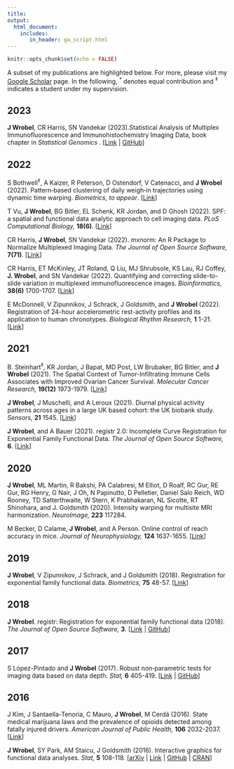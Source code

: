 ```yaml
---
title: 
output: 
  html_document:
    includes:
       in_header: ga_script.html
---
```


```r
knitr::opts_chunk$set(echo = FALSE)
```

<link rel="stylesheet" href="academicons.css"/>
<link rel="stylesheet" href="styles.css" type="text/css">

A subset of my publications are highlighted below. For more, please visit my [Google Scholar](https://scholar.google.com/citations?user=QI8GrFUAAAAJ&hl=en) page. In the following, <sup>&#8224;</sup> denotes equal contribution and <sup>&#8225;</sup> indicates a student under my supervision.


## 2023

**J Wrobel**, CR Harris, SN Vandekar (2023).Statistical Analysis of Multiplex Immunofluorescence and Immunohistochemistry Imaging Data, book chapter in <i> Statistical Genomics </i>.
[[Link](http://juliawrobel.com/Downloads/mIF_chapter.pdf) |
[GitHub](https://github.com/julia-wrobel/mIF_chapter_code)]


## 2022

S Bothwell<sup>&#8225;</sup>, A Kaizer, R Peterson, D Ostendorf,  V Catenacci, and  **J Wrobel** (2022).
Pattern‐based clustering of daily weigh‐in trajectories using dynamic time warping.
<i> Biometrics, to appear</i>. 
[[Link](https://pubmed.ncbi.nlm.nih.gov/36217829/)]


T Vu, **J Wrobel**, BG Bitler, EL Schenk, KR Jordan, and D Ghosh (2022). SPF: a spatial and functional data analytic approach to cell imaging data.
<i> PLoS Computational Biology, </i>
<b>18(6)</b>.
[[Link](https://pubmed.ncbi.nlm.nih.gov/35704658/)]


CR Harris, **J Wrobel**, SN Vandekar (2022). mxnorm: An R Package to Normalize Multiplexed Imaging Data.
<i> The Journal of Open Source Software, </i>
<b>7(71)</b>.
[[Link](https://joss.theoj.org/papers/10.21105/joss.04180.pdf)]


CR Harris, ET McKinley, JT Roland, Q Liu, MJ Shrubsole, KS Lau, RJ Coffey, **J. Wrobel**, and SN Vandekar (2022).
Quantifying and correcting slide-to-slide variation in multiplexed immunofluorescence images.
<i> Bioinformatics, </i> 
<b>38(6)</b> 1700-1707.
[[Link](https://pubmed.ncbi.nlm.nih.gov/34983062/)]

E McDonnell, V Zipunnikov, J Schrack, J Goldsmith, and  **J Wrobel** (2022).
Registration of 24-hour accelerometric rest-activity profiles and its application to human chronotypes.
<i> Biological Rhythm Research, </i> 
<b>1</b> 1-21.
[[Link](https://www.tandfonline.com/doi/abs/10.1080/09291016.2021.1929673)]


## 2021

B. Steinhart<sup>&#8225;</sup>, KR Jordan, J Bapat, MD Post,  LW Brubaker, BG Bitler, and  **J Wrobel** (2021).
The Spatial Context of Tumor-Infiltrating Immune Cells Associates with Improved Ovarian Cancer Survival.
<i> Molecular Cancer Research, </i> 
<b>19(12)</b> 1973-1979.
[[Link](https://pubmed.ncbi.nlm.nih.gov/34615692/)]

**J Wrobel**, J Muschelli, and A Leroux (2021). Diurnal physical activity patterns across ages in a large UK based cohort: the UK biobank study.
<i> Sensors, </i> 
<b>21</b> 1545.
[[Link](https://www.mdpi.com/1424-8220/21/4/1545/htm)]


**J Wrobel**, and A Bauer (2021). registr 2.0: Incomplete Curve Registration for Exponential Family Functional Data.
<i> The Journal of Open Source Software, </i>
<b>6</b>.
[[Link](https://joss.theoj.org/papers/10.21105/joss.02964.pdf)]


## 2020

**J Wrobel**, ML Martin, R Bakshi, PA Calabresi, M Elliot, D Roalf, RC Gur, RE Gur, RG Henry, G Nair, J Oh, N Papinutto, D Pelletier, Daniel Salo Reich, WD Rooney, TD Satterthwaite, W Stern, K Prabhakaran, NL Sicotte, RT Shinohara,  and J. Goldsmith (2020). Intensity warping for multisite MRI harmonization.
	<i> NeuroImage, </i> 
	<b>223</b> 117284.

M Becker, D Calame, **J Wrobel**, and A Person. Online control of reach accuracy in mice. 
	<i> Journal of Neurophysiology, </i> 
	<b>124</b> 1637-1655.
[[Link](https://journals.physiology.org/doi/abs/10.1152/jn.00324.2020)]

## 2019

**J Wrobel**, V Zipunnikov, J Schrack, and J Goldsmith (2018).
Registration for exponential family functional data.
<i> Biometrics, </i> 
<b>75</b> 48-57.
[[Link](https://onlinelibrary.wiley.com/doi/full/10.1111/biom.12963)]


## 2018

**J Wrobel**.
registr: Registration for exponential family functional data (2018).
<i> The Journal of Open Source Software, </i>
<b>3</b>.
[[Link](https://joss.theoj.org/papers/9c40c4f0ede1827cc5a9430c625d6494) |
[GitHub](https://github.com/julia-wrobel/registr)]


## 2017


S L&oacute;pez-Pintado and **J Wrobel** (2017).
Robust non‐parametric tests for imaging data based on data depth.
<i> Stat, </i>
<b>6</b> 405-419.
[[Link](http://onlinelibrary.wiley.com/doi/10.1002/sta4.109/abstract)
| [GitHub](https://github.com/julia-wrobel/depthTests)]

## 2016

J Kim, J Santaella-Tenoria, C Mauro, **J Wrobel**, M Cerd&aacute; (2016).
State medical marijuana laws and the prevalence of opioids detected among fatally injured drivers.
<i> American Journal of Public Health, </i>
<b>106</b> 2032-2037.
[[Link](https://ajph.aphapublications.org/doi/full/10.2105/AJPH.2016.303426)]

**J Wrobel**, SY Park, AM Staicu, J Goldsmith (2016).
Interactive graphics for functional data analyses.
<i> Stat, </i>
<b>5</b> 108-118.
[[arXiv](http://arxiv.org/abs/1602.04091)
| [Link](http://onlinelibrary.wiley.com/doi/10.1002/sta4.109/abstract)
| [GitHub](https://github.com/refunders/refund.shiny)
| [CRAN](https://cran.r-project.org/web/packages/refund.shiny/index.html)]



